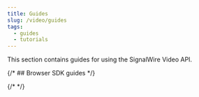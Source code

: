 ```yaml
---
title: Guides
slug: /video/guides
tags:
  - guides
  - tutorials
---
```


This section contains guides for using the SignalWire Video API.


<GuidesList/>

{/* ## Browser SDK guides */}

{/* <GuidesListMirror href="/sdks/browser-sdk/guides/video"/> */}
